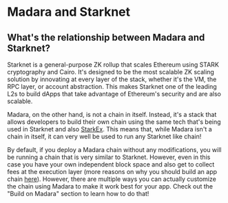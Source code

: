 # Madara and Starknet

## What's the relationship between Madara and Starknet?

Starknet is a general-purpose ZK rollup that scales Ethereum using STARK cryptography and Cairo. It's designed to be the most scalable ZK
scaling solution by innovating at every layer of the stack, whether it's the VM, the RPC layer, or account abstraction. This makes Starknet one of the leading
L2s to build dApps that take advantage of Ethereum's security and are also scalable.

Madara, on the other hand, is not a chain in itself. Instead, it's a stack that allows developers to build their own chain using the same tech that's being used
in Starknet and also [StarkEx](https://starkware.co/starkex/). This means that, while Madara isn't a chain in itself, it can very well be used to run any Starknet
like chain!

By default, if you deploy a Madara chain without any modifications, you will be running a chain that is very similar to Starknet. However, even in this case
you have your own independent block space and also get to collect fees at the execution layer (more reasons on why you should build an app chain [here](/#why-build-an-app-chain)).
However, there are multiple ways you can actually customize the chain using Madara to make it work best for your app. Check out the "Build on Madara" section to learn how to do that!
